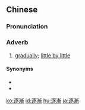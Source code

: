 {{also|逐渐}}
==Chinese==
{{zh-forms|s=逐渐}}

===Pronunciation===
{{zh-pron
|m=zhújiàn
|c=zuk6 zim6,zuk6 zim6-2
|h=pfs=chhu̍k-chhiam
|mn=qz:tio̍k-chiǎm/xm,zz:tio̍k-chiām
|cat=adv
}}

===Adverb===
{{zh-adv}}

# [[gradually]]; [[little by little]]

====Synonyms====
* {{zh-l|漸次}}
* {{zh-l|漸漸}}

{{zh-cat|Elementary}}

[[ko:逐漸]]
[[id:逐漸]]
[[hu:逐漸]]
[[ja:逐漸]]